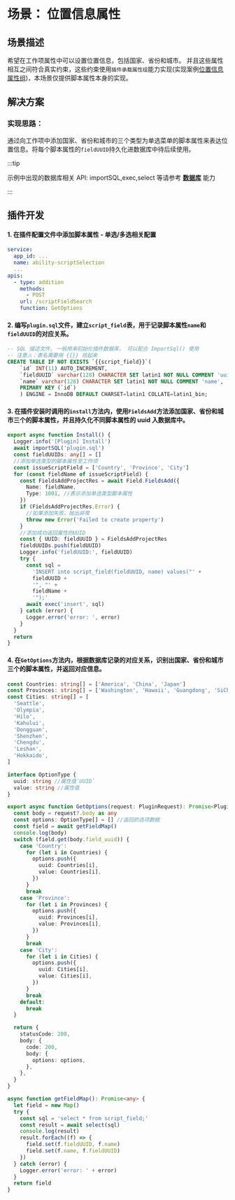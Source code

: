 # 场景： 位置信息属性

## 场景描述

希望在工作项属性中可以设置位置信息，包括国家、省份和城市。
并且这些属性相互之间符合真实约束，这些约束使用`插件承载属性组`能力实现(实现案例[位置信息属性组](../fieldgroup/location-fieldgroup.md))，本场景仅提供脚本属性本身的实现。

## 解决方案

### 实现思路：

通过向工作项中添加国家、省份和城市的三个类型为单选菜单的脚本属性来表达位置信息。将每个脚本属性的`fieldUUID`持久化进数据库中待后续使用。

:::tip

示例中出现的数据库相关 API: importSQL,exec,select 等请参考 **[数据库](../../../basic/database.mdx)** 能力

:::

## 插件开发

#### 1. 在插件配置文件中添加脚本属性 - 单选/多选相关配置

```yaml title="config/plugin.yam"
service:
  app_id: ...
  name: ability-scriptSelection
  ...
apis:
  - type: addition
    methods:
      - POST
    url: /scriptFieldSearch
    function: GetOptions
```

#### 2. 编写`plugin.sql`文件，建立`script_field`表，用于记录脚本属性`name`和`fieldUUID`的对应关系。

```sql title="workspace/plugin.sql"
-- SQL 描述文件, 一般用来初始化插件数据库， 可以配合 ImportSql() 使用
-- 注意⚠️：表名需要用 {{}} 括起来
CREATE TABLE IF NOT EXISTS `{{script_field}}`(
    `id` INT(11) AUTO_INCREMENT,
    `fieldUUID` varchar(128) CHARACTER SET latin1 NOT NULL COMMENT 'uuid',
    `name` varchar(128) CHARACTER SET latin1 NOT NULL COMMENT 'name',
    PRIMARY KEY (`id`)
    ) ENGINE = InnoDB DEFAULT CHARSET=latin1 COLLATE=latin1_bin;
```

#### 3. 在插件安装时调用的`install`方法内，使用`FieldsAdd`方法添加国家、省份和城市三个的脚本属性，并且持久化不同脚本属性的 uuid 入数据库中。

```typescript title="backend/src/index.ts"
export async function Install() {
  Logger.info('[Plugin] Install')
  await importSQL('plugin.sql')
  const fieldUUIDs: any[] = []
  //添加单选类型的脚本属性至工作项
  const issueScriptField = ['Country', 'Province', 'City']
  for (const fieldName of issueScriptField) {
    const FieldsAddProjectRes = await Field.FieldsAdd({
      Name: fieldName,
      Type: 1001, //表示添加单选类型脚本属性
    })
    if (FieldsAddProjectRes.Error) {
      //如果添加失败，抛出异常
      throw new Error('Failed to create property')
    }
    //添加成功返回属性的UUID
    const { UUID: fieldUUID } = FieldsAddProjectRes
    fieldUUIDs.push(fieldUUID)
    Logger.info('fieldUUID:', fieldUUID)
    try {
      const sql =
        'INSERT into script_field(fieldUUID, name) values("' +
        fieldUUID +
        '", "' +
        fieldName +
        '");'
      await exec('insert', sql)
    } catch (error) {
      Logger.error('error: ', error)
    }
  }
  return
}
```

#### 4. 在`GetOptions`方法内，根据数据库记录的对应关系，识别出国家、省份和城市三个的脚本属性，并返回对应信息。

```typescript
const Countries: string[] = ['America', 'China', 'Japan']
const Provinces: string[] = ['Washington', 'Hawaii', 'Guangdong', 'SiChuan', 'Tokyo']
const Cities: string[] = [
  'Seattle',
  'Olympia',
  'Hilo',
  'Kahului',
  'Dongguan',
  'Shenzhen',
  'Chengdu',
  'Leshan',
  'Hokkaido',
]

interface OptionType {
  uuid: string //属性值`UUID`
  value: string //属性值
}

export async function GetOptions(request: PluginRequest): Promise<PluginResponse> {
  const body = request?.body as any
  const options: OptionType[] = [] //返回的选项数据
  const field = await getFieldMap()
  console.log(body)
  switch (field.get(body.field_uuid)) {
    case 'Country':
      for (let i in Countries) {
        options.push({
          uuid: Countries[i],
          value: Countries[i],
        })
      }
      break
    case 'Province':
      for (let i in Provinces) {
        options.push({
          uuid: Provinces[i],
          value: Provinces[i],
        })
      }
      break
    case 'City':
      for (let i in Cities) {
        options.push({
          uuid: Cities[i],
          value: Cities[i],
        })
      }
      break
    default:
      break
  }

  return {
    statusCode: 200,
    body: {
      code: 200,
      body: {
        options: options,
      },
    },
  }
}

async function getFieldMap(): Promise<any> {
  let field = new Map()
  try {
    const sql = 'select * from script_field;'
    const result = await select(sql)
    console.log(result)
    result.forEach((f) => {
      field.set(f.fieldUUID, f.name)
      field.set(f.name, f.fieldUUID)
    })
  } catch (error) {
    Logger.error('error: ' + error)
  }
  return field
}
```
